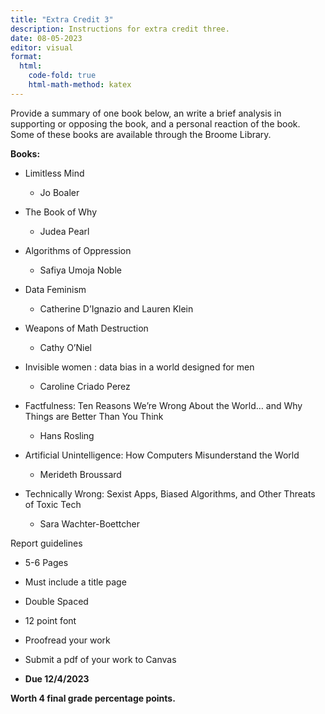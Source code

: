 ```yaml
---
title: "Extra Credit 3"
description: Instructions for extra credit three.
date: 08-05-2023
editor: visual
format:
  html: 
    code-fold: true
    html-math-method: katex
---
```


Provide a summary of one book below, an write a brief analysis in supporting or opposing the book, and a personal reaction of the book. Some of these books are available through the Broome Library.

**Books:**

-   Limitless Mind

    -   Jo Boaler

-   The Book of Why

    -   Judea Pearl

-   Algorithms of Oppression

    -   Safiya Umoja Noble

-   Data Feminism

    -   Catherine D'Ignazio and Lauren Klein

-   Weapons of Math Destruction

    -   Cathy O'Niel

-   Invisible women : data bias in a world designed for men

    -   Caroline Criado Perez

-   Factfulness: Ten Reasons We're Wrong About the World... and Why Things are Better Than You Think

    -   Hans Rosling

-   Artificial Unintelligence: How Computers Misunderstand the World

    -   Merideth Broussard

-   Technically Wrong: Sexist Apps, Biased Algorithms, and Other Threats of Toxic Tech

    -   Sara Wachter-Boettcher

Report guidelines

-   5-6 Pages

-   Must include a title page

-   Double Spaced

-   12 point font

-   Proofread your work

-   Submit a pdf of your work to Canvas

-   **Due 12/4/2023**

**Worth 4 final grade percentage points.**

